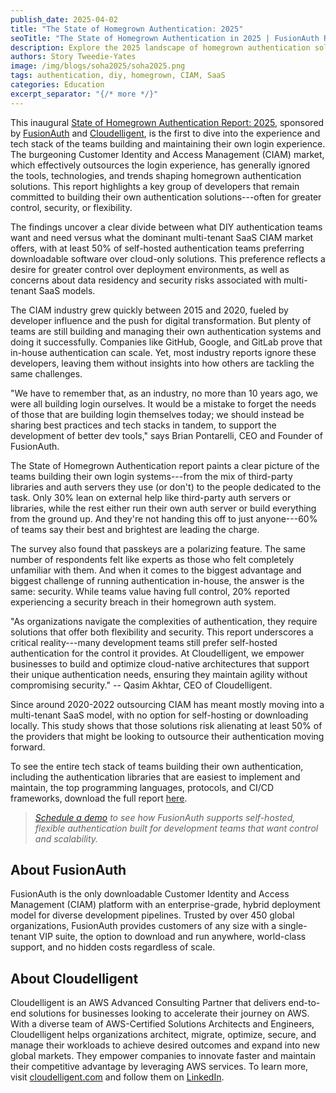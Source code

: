 ```yaml
---
publish_date: 2025-04-02
title: "The State of Homegrown Authentication: 2025"
seoTitle: "The State of Homegrown Authentication in 2025 | FusionAuth Report"
description: Explore the 2025 landscape of homegrown authentication solutions. This FusionAuth report reveals why many development teams prefer building their own login systems over adopting multi-tenant SaaS CIAM platforms.
authors: Story Tweedie-Yates
image: /img/blogs/soha2025/soha2025.png
tags: authentication, diy, homegrown, CIAM, SaaS
categories: Education
excerpt_separator: "{/* more */}"
---
```


This inaugural [State of Homegrown Authentication Report: 2025](/tech-papers/homegrown-authentication-report-2025), sponsored by [FusionAuth](/) and [Cloudelligent](https://cloudelligent.com/), is the first to dive into the experience and tech stack of the teams building and maintaining their own login experience. The burgeoning Customer Identity and Access Management (CIAM) market, which effectively outsources the login experience, has generally ignored the tools, technologies, and trends shaping homegrown authentication solutions. This report highlights a key group of developers that remain committed to building their own authentication solutions---often for greater control, security, or flexibility.

The findings uncover a clear divide between what DIY authentication teams want and need versus what the dominant multi-tenant SaaS CIAM market offers, with at least 50% of self-hosted authentication teams preferring downloadable software over cloud-only solutions. This preference reflects a desire for greater control over deployment environments, as well as concerns about data residency and security risks associated with multi-tenant SaaS models.

The CIAM industry grew quickly between 2015 and 2020, fueled by developer influence and the push for digital transformation. But plenty of teams are still building and managing their own authentication systems and doing it successfully. Companies like GitHub, Google, and GitLab prove that in-house authentication can scale. Yet, most industry reports ignore these developers, leaving them without insights into how others are tackling the same challenges.

"We have to remember that, as an industry, no more than 10 years ago, we were all building login ourselves. It would be a mistake to forget the needs of those that are building login themselves today; we should instead be sharing best practices and tech stacks in tandem, to support the development of better dev tools," says Brian Pontarelli, CEO and Founder of FusionAuth.

The State of Homegrown Authentication report paints a clear picture of the teams building their own login systems---from the mix of third-party libraries and auth servers they use (or don't) to the people dedicated to the task. Only 30% lean on external help like third-party auth servers or libraries, while the rest either run their own auth server or build everything from the ground up. And they're not handing this off to just anyone---60% of teams say their best and brightest are leading the charge.

The survey also found that passkeys are a polarizing feature. The same number of respondents felt like experts as those who felt completely unfamiliar with them. And when it comes to the biggest advantage and biggest challenge of running authentication in-house, the answer is the same: security. While teams value having full control, 20% reported experiencing a security breach in their homegrown auth system.

"As organizations navigate the complexities of authentication, they require solutions that offer both flexibility and security. This report underscores a critical reality---many development teams still prefer self-hosted authentication for the control it provides. At Cloudelligent, we empower businesses to build and optimize cloud-native architectures that support their unique authentication needs, ensuring they maintain agility without compromising security." -- Qasim Akhtar, CEO of Cloudelligent.

Since around 2020-2022 outsourcing CIAM has meant mostly moving into a multi-tenant SaaS model, with no option for self-hosting or downloading locally. This study shows that those solutions risk alienating at least 50% of the providers that might be looking to outsource their authentication moving forward.

To see the entire tech stack of teams building their own authentication, including the authentication libraries that are easiest to implement and maintain, the top programming languages, protocols, and CI/CD frameworks, download the full report [here](/tech-papers/homegrown-authentication-report-2025).

> _[Schedule a demo](/contact) to see how FusionAuth supports self-hosted, flexible authentication built for development teams that want control and scalability._

About FusionAuth
----------------

FusionAuth is the only downloadable Customer Identity and Access Management (CIAM) platform with an enterprise-grade, hybrid deployment model for diverse development pipelines. Trusted by over 450 global organizations, FusionAuth provides customers of any size with a single-tenant VIP suite, the option to download and run anywhere, world-class support, and no hidden costs regardless of scale.

About Cloudelligent
----------------

Cloudelligent is an AWS Advanced Consulting Partner that delivers end-to-end solutions for businesses looking to accelerate their journey on AWS. With a diverse team of AWS-Certified Solutions Architects and Engineers, Cloudelligent helps organizations architect, migrate, optimize, secure, and manage their workloads to achieve desired outcomes and expand into new global markets. They empower companies to innovate faster and maintain their competitive advantage by leveraging AWS services. To learn more, visit [cloudelligent.com](https://cloudelligent.com/) and follow them on [LinkedIn](https://www.linkedin.com/company/cloudelligent/).
